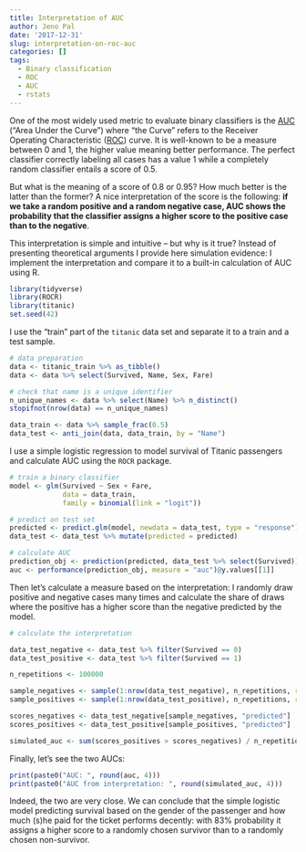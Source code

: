 ```yaml
---
title: Interpretation of AUC
author: Jeno Pal
date: '2017-12-31'
slug: interpretation-on-roc-auc
categories: []
tags:
  - Binary classification
  - ROC
  - AUC
  - rstats
---
```


One of the most widely used metric to evaluate binary classifiers is the
[AUC](https://en.wikipedia.org/wiki/Receiver_operating_characteristic#Area_under_the_curve)
("Area Under the Curve") where "the Curve" refers to the Receiver Operating
Characteristic ([ROC](https://en.wikipedia.org/wiki/Receiver_operating_characteristic))
curve. It is well-known to be a measure between 0 and 1,
the higher value meaning better performance. The perfect classifier correctly
labeling all cases has a value 1 while a completely random classifier
entails a score of 0.5.

But what is the meaning of a score of 0.8 or 0.95? How much better is the latter
than the former? A nice interpretation of the score is the following:
__if we take a random positive and a random negative case, AUC shows the
probability that the classifier assigns a higher score to the positive case
than to the negative__.

This interpretation is simple and intuitive -- but why is it true? Instead of
presenting theoretical arguments I provide here simulation evidence: I implement
the interpretation and compare it to a built-in calculation of AUC using
R.

```r
library(tidyverse)
library(ROCR)
library(titanic)
set.seed(42)
```

I use the "train" part of the `titanic` data set and separate it to a train
and a test sample.

```r
# data preparation
data <- titanic_train %>% as_tibble()
data <- data %>% select(Survived, Name, Sex, Fare)

# check that name is a unique identifier
n_unique_names <- data %>% select(Name) %>% n_distinct()
stopifnot(nrow(data) == n_unique_names)

data_train <- data %>% sample_frac(0.5)
data_test <- anti_join(data, data_train, by = "Name")
```

I use a simple logistic regression to model survival of Titanic passengers
and calculate AUC using the `ROCR` package.

```r
# train a binary classifier
model <- glm(Survived ~ Sex + Fare, 
             data = data_train, 
             family = binomial(link = "logit"))

# predict on test set
predicted <- predict.glm(model, newdata = data_test, type = "response")
data_test <- data_test %>% mutate(predicted = predicted)

# calculate AUC
prediction_obj <- prediction(predicted, data_test %>% select(Survived))
auc <- performance(prediction_obj, measure = "auc")@y.values[[1]]
```

Then let's calculate a measure based on the interpretation: I randomly draw
positive and negative cases many times and calculate the share of draws where
the positive has a higher score than the negative predicted by the model.

```r
# calculate the interpretation

data_test_negative <- data_test %>% filter(Survived == 0)
data_test_positive <- data_test %>% filter(Survived == 1)

n_repetitions <- 100000

sample_negatives <- sample(1:nrow(data_test_negative), n_repetitions, replace = TRUE)
sample_positives <- sample(1:nrow(data_test_positive), n_repetitions, replace = TRUE)

scores_negatives <- data_test_negative[sample_negatives, "predicted"]
scores_positives <- data_test_positive[sample_positives, "predicted"]

simulated_auc <- sum(scores_positives > scores_negatives) / n_repetitions
```

Finally, let's see the two AUCs:

```r
print(paste0("AUC: ", round(auc, 4)))
print(paste0("AUC from interpretation: ", round(simulated_auc, 4)))
```

Indeed, the two are very close. We can conclude that the simple logistic
model predicting survival
based on the gender of the passenger and how much (s)he paid for the
ticket performs decently: with 83% probability it assigns a higher score to
a randomly chosen survivor than to a randomly chosen non-survivor.
